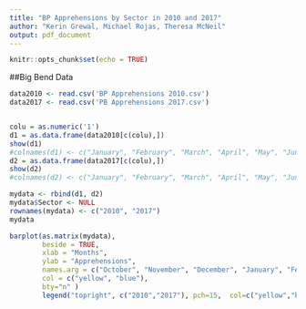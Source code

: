 ```yaml
---
title: "BP Apprehensions by Sector in 2010 and 2017"
author: "Kerin Grewal, Michael Rojas, Theresa McNeil"
output: pdf_document
---
```


```r
knitr::opts_chunk$set(echo = TRUE)
```

##Big Bend Data
```r
data2010 <- read.csv('BP Apprehensions 2010.csv')
data2017 <- read.csv('PB Apprehensions 2017.csv')


colu = as.numeric('1')
d1 = as.data.frame(data2010[c(colu),])
show(d1)
#colnames(d1) <- c("January", "February", "March", "April", "May", "June", "July", "August", "September", "October", "November", "December")
d2 = as.data.frame(data2017[c(colu),])
show(d2)
#colnames(d2) <- c("January", "February", "March", "April", "May", "June", "July", "August", "September", "October", "November", "December")

mydata <- rbind(d1, d2)
mydata$Sector <- NULL
rownames(mydata) <- c("2010", "2017")
mydata

barplot(as.matrix(mydata), 
        beside = TRUE,
        xlab = "Months",
        ylab = "Apprehensions",
        names.arg = c("October", "November", "December", "January", "February", "March", "April", "May", "June", "July", "August", "September"),
        col = c("yellow", "blue"), 
        bty="n" )
        legend("topright", c("2010","2017"), pch=15,  col=c("yellow","blue"),  bty="n")

```

